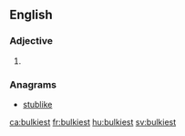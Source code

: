 ==English==

===Adjective===
{{head|en}}

# {{en-superlative of|bulk}}

===Anagrams===
* [[stublike#English|stublike]]

[[ca:bulkiest]]
[[fr:bulkiest]]
[[hu:bulkiest]]
[[sv:bulkiest]]